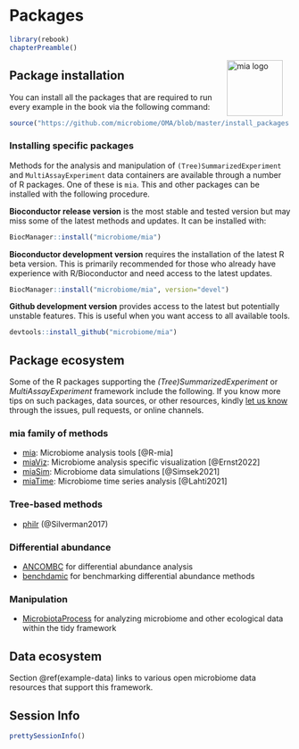 # Packages {#packages}

```r
library(rebook)
chapterPreamble()
```

<img src="general/figures/mia_logo.png" width="100" alt="mia logo" align="right" style="margin: 0 1em 0 1em" />

## Package installation

You can install all the packages that are required to run every example in the book via the following command:

```r
source("https://github.com/microbiome/OMA/blob/master/install_packages.R")
```


### Installing specific packages {#packages}

Methods for the analysis and manipulation of
`(Tree)SummarizedExperiment` and `MultiAssayExperiment` data
containers are available through a number of R packages. One of these
is `mia`. This and other packages can be installed with the following
procedure.


**Bioconductor release version** is the most stable and tested version
but may miss some of the latest methods and updates. It can be
installed with:

```r
BiocManager::install("microbiome/mia")
```

**Bioconductor development version** requires the installation of the
latest R beta version. This is primarily recommended for those who
already have experience with R/Bioconductor and need access to the
latest updates.

```r
BiocManager::install("microbiome/mia", version="devel")
```

**Github development version** provides access to the latest but
potentially unstable features. This is useful when you want access to
all available tools.

```r
devtools::install_github("microbiome/mia")
```


## Package ecosystem 

Some of the R packages supporting the _(Tree)SummarizedExperiment_ or
_MultiAssayExperiment_ framework include the following. If you know
more tips on such packages, data sources, or other resources, kindly
[let us know](https://microbiome.github.io) through the issues, pull
requests, or online channels.

### mia family of methods

- [mia](microbiome.github.io/mia): Microbiome analysis tools [@R-mia]
- [miaViz](microbiome.github.io/miaViz): Microbiome analysis specific visualization [@Ernst2022]
- [miaSim](microbiome.github.io/miaSim): Microbiome data simulations [@Simsek2021]
- [miaTime](microbiome.github.io/miaTime): Microbiome time series analysis [@Lahti2021]


### Tree-based methods {#sub-tree-methods}

- [philr](http://bioconductor.org/packages/devel/bioc/html/philr.html) (@Silverman2017)


### Differential abundance {#sub-diff-abund}

- [ANCOMBC](https://bioconductor.org/packages/devel/bioc/html/ANCOMBC.html) for differential abundance analysis
- [benchdamic](https://bioconductor.org/packages/release/bioc/vignettes/benchdamic/inst/doc/intro.html) for benchmarking differential abundance methods

### Manipulation {#sub-manipulation}

- [MicrobiotaProcess](https://bioconductor.org/packages/release/bioc/html/MicrobiotaProcess.html) for analyzing microbiome and other ecological data within the tidy framework


## Data ecosystem

Section \@ref(example-data) links to various open microbiome data resources that support this framework.




## Session Info {-}

```r
prettySessionInfo()
```
